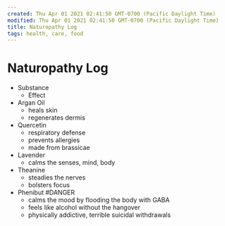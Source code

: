 ```yaml
---
created: Thu Apr 01 2021 02:41:50 GMT-0700 (Pacific Daylight Time)
modified: Thu Apr 01 2021 02:41:50 GMT-0700 (Pacific Daylight Time)
title: Naturopathy Log
tags: health, care, food
---
```


# Naturopathy Log

- Substance
  - Effect
- Argan Oil
  - heals skin
  - regenerates dermis
- Quercetin
  - respiratory defense
  - prevents allergies
  - made from brassicae
- Lavender
  - calms the senses, mind, body
- Theanine
  - steadies the nerves
  - bolsters focus
- Phenibut #DANGER
  - calms the mood by flooding the body with GABA
  - feels like alcohol without the hangover
  - physically addictive, terrible suicidal withdrawals

